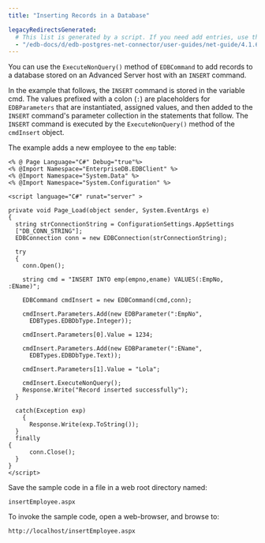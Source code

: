 ```yaml
---
title: "Inserting Records in a Database"

legacyRedirectsGenerated:
  # This list is generated by a script. If you need add entries, use the `legacyRedirects` key.
  - "/edb-docs/d/edb-postgres-net-connector/user-guides/net-guide/4.1.6.1/inserting_records_in_a_database.html"
---
```


<div id="inserting_records_in_a_database" class="registered_link"></div>

You can use the `ExecuteNonQuery()` method of `EDBCommand` to add records to a database stored on an Advanced Server host with an `INSERT` command.

In the example that follows, the `INSERT` command is stored in the variable cmd. The values prefixed with a colon (`:`) are placeholders for `EDBParameters` that are instantiated, assigned values, and then added to the `INSERT` command's parameter collection in the statements that follow. The `INSERT` command is executed by the `ExecuteNonQuery()` method of the `cmdInsert` object.

The example adds a new employee to the `emp` table:

```Text
<% @ Page Language="C#" Debug="true"%>
<% @Import Namespace="EnterpriseDB.EDBClient" %>
<% @Import Namespace="System.Data" %>
<% @Import Namespace="System.Configuration" %>

<script language="C#" runat="server" >

private void Page_Load(object sender, System.EventArgs e)
{
  string strConnectionString = ConfigurationSettings.AppSettings
  ["DB_CONN_STRING"];
  EDBConnection conn = new EDBConnection(strConnectionString);

  try
  {
    conn.Open();

    string cmd = "INSERT INTO emp(empno,ename) VALUES(:EmpNo, :EName)";

    EDBCommand cmdInsert = new EDBCommand(cmd,conn);

    cmdInsert.Parameters.Add(new EDBParameter(":EmpNo",
      EDBTypes.EDBDbType.Integer));

    cmdInsert.Parameters[0].Value = 1234;

    cmdInsert.Parameters.Add(new EDBParameter(":EName",
      EDBTypes.EDBDbType.Text));

    cmdInsert.Parameters[1].Value = "Lola";

    cmdInsert.ExecuteNonQuery();
    Response.Write("Record inserted successfully");
  }

  catch(Exception exp)
    {
      Response.Write(exp.ToString());
  }
  finally
{
      conn.Close();
  }
}
</script>
```

Save the sample code in a file in a web root directory named:

 `insertEmployee.aspx`

To invoke the sample code, open a web-browser, and browse to:

 `http://localhost/insertEmployee.aspx`
